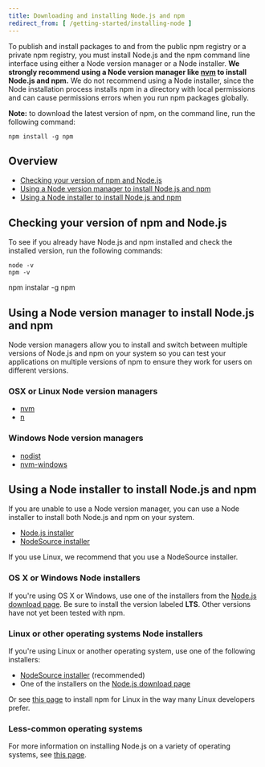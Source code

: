 ```yaml
---
title: Downloading and installing Node.js and npm
redirect_from: [ /getting-started/installing-node ]
---
```


To publish and install packages to and from the public npm registry or a private npm registry, you must install Node.js and the npm command line interface using either a Node version manager or a Node installer. **We strongly recommend using a Node version manager like [nvm](https://github.com/nvm-sh/nvm) to install Node.js and npm.** We do not recommend using a Node installer, since the Node installation process installs npm in a directory with local permissions and can cause permissions errors when you run npm packages globally.

<Note>

**Note:** to download the latest version of npm, on the command line, run the following command:

```
npm install -g npm
```

</Note>

## Overview

- [Checking your version of npm and Node.js](#checking-your-version-of-npm-and-node-js)
- [Using a Node version manager to install Node.js and npm](#using-a-node-version-manager-to-install-node-js-and-npm)
- [Using a Node installer to install Node.js and npm](#using-a-node-installer-to-install-node-js-and-npm)

## Checking your version of npm and Node.js

To see if you already have Node.js and npm installed and check the installed version, run the following commands:

```
node -v
npm -v
```
npm instalar -g npm
## Using a Node version manager to install Node.js and npm

Node version managers allow you to install and switch between multiple versions of Node.js and npm on your system so you can test your applications on multiple versions of npm to ensure they work for users on different versions.

### OSX or Linux Node version managers

* [nvm](https://github.com/creationix/nvm)
* [n](https://github.com/tj/n)

### Windows Node version managers

* [nodist](https://github.com/marcelklehr/nodist)
* [nvm-windows](https://github.com/coreybutler/nvm-windows)

## Using a Node installer to install Node.js and npm

If you are unable to use a Node version manager, you can use a Node installer to install both Node.js and npm on your system.

* [Node.js installer](https://nodejs.org/en/download/)
* [NodeSource installer](https://github.com/nodesource/distributions)

If you use Linux, we recommend that you use a NodeSource installer.

### OS X or Windows Node installers

If you're using OS X or Windows, use one of the installers from the [Node.js download page](https://nodejs.org/en/download/). Be sure to install the version labeled **LTS**. Other versions have not yet been tested with npm.

### Linux or other operating systems Node installers

If you're using Linux or another operating system, use one of the following installers:

- [NodeSource installer](https://github.com/nodesource/distributions) (recommended)
- One of the installers on the [Node.js download page](https://nodejs.org/en/download/)

Or see [this page](https://nodejs.org/en/download/package-manager/) to install npm for Linux in the way many Linux developers prefer.


### Less-common operating systems

For more information on installing Node.js on a variety of operating systems, see [this page][pkg-mgr].


[pkg-mgr]: https://nodejs.org/en/download/package-manager/
